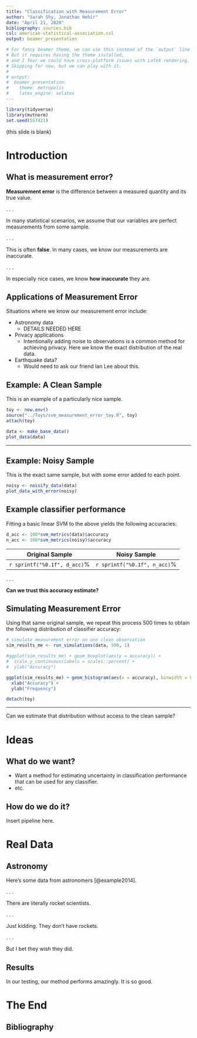 ```yaml
---
title: "Classification with Measurement Error"
author: "Sarah Shy, Jonathan Hehir"
date: "April 21, 2020"
bibliography: sources.bib
csl: american-statistical-association.csl
output: beamer_presentation

# For fancy beamer theme, we can use this instead of the `output` line above.
# But it requires having the theme installed,
# and I fear we could have cross-platform issues with LaTeX rendering.
# Skipping for now, but we can play with it.
#
# output:
#  beamer_presentation:
#    theme: metropolis
#    latex_engine: xelatex
---
```


```r
library(tidyverse)
library(mvtnorm)
set.seed(557421)
```

(this slide is blank)

# Introduction

## What is measurement error?

**Measurement error** is the difference between a measured quantity and its true value.

. . .

In many statistical scenarios, we assume that our variables are perfect measurements from some sample.

. . .

This is often **false**. In many cases, we know our measurements are inaccurate.

. . .

In especially nice cases, we know **how inaccurate** they are.

## Applications of Measurement Error

Situations where we know our measurement error include:

- Astronomy data
  - DETAILS NEEDED HERE
- Privacy applications
  - Intentionally adding noise to observations is a common method for achieving privacy. Here we know the exact distribution of the real data.
- Earthquake data?
  - Would need to ask our friend Ian Lee about this.

## Example: A Clean Sample

This is an example of a particularly nice sample.

```r
toy <- new.env()
source("../Toys/svm_measurement_error_toy.R", toy)
attach(toy)

data <- make_base_data()
plot_data(data)
```

---

## Example: Noisy Sample

This is the exact same sample, but with some error added to each point.

```r
noisy <- noisify_data(data)
plot_data_with_error(noisy)
```

## Example classifier performance

Fitting a basic linear SVM to the above yields the following accuracies:

```r
d_acc <- 100*svm_metrics(data)$accuracy
n_acc <- 100*svm_metrics(noisy)$accuracy
```

Original Sample | Noisy Sample
----------------|----------------
`r sprintf("%0.1f", d_acc)`% | `r sprintf("%0.1f", n_acc)`%

. . .

**Can we trust this accuracy estimate?**

## Simulating Measurement Error

Using that same original sample, we repeat this process 500 times to obtain the following distribution of classifier accuracy:

```r
# simulate measurement error on one clean observation
sim_results_me <- run_simulations(data, 500, 1)

#ggplot(sim_results_me) + geom_boxplot(aes(y = accuracy)) +
#  scale_y_continuous(labels = scales::percent) +
#  ylab("Accuracy")

ggplot(sim_results_me) + geom_histogram(aes(x = accuracy), binwidth = 0.01, alpha = 0.5, color = "#000000") +
  xlab("Accuracy") +
  ylab("Frequency")

detach(toy)
```

---

\LARGE Can we estimate that distribution without access to the clean sample?

# Ideas

## What do we want?

- Want a method for estimating uncertainty in classification performance that can be used for any classifier.
- etc.

## How do we do it?

Insert pipeline here.

# Real Data

## Astronomy

Here's some data from astronomers [@example2014].

. . .

There are literally rocket scientists.

. . .

Just kidding. They don't have rockets.

. . .

But I bet they wish they did.

## Results

In our testing, our method performs amazingly. It is so good.

<!--
var(sim_results$accuracy)
var(sim_results_noisy$accuracy)


-->

# The End

## Bibliography

\fontsize{7}{7}\selectfont
